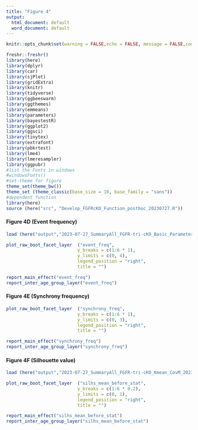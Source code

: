 ---
title: "Figure 4"
output:
  html_document: default
  word_document: default
---

```{r setup,include=FALSE}
knitr::opts_chunk$set(warning = FALSE,echo = FALSE, message = FALSE,comment = NA)

freshr::freshr()
library(here)
library(dplyr)
library(car)
library(sjPlot)
library(gridExtra)
library(knitr)
library(tidyverse)
library(ggbeeswarm)
library(ggthemes)
library(emmeans)
library(parameters)
library(bayestestR)
library(ggplot2)
library(ggsci)
library(tinytex)
library(extrafont)
library(pbkrtest)
library(lme4)
library(lmeresampler)
library(ggpubr)
#list the Fonts in windows
#windowsFonts()
#set-theme for figure
theme_set(theme_bw())
theme_set (theme_classic(base_size = 10, base_family = "sans"))
#dependent function
library(here)
source (here("src", "Develop_FGFRcKO_Function_posthoc_20230727.R"))
```


#### Figure 4D (Event frequency)
```{r}
load (here("output","2023-07-27_SummaryAll_FGFR-tri-cKO_Basic_Parameter_MeanVersion_withCorr_20230113.RData.RData"))
```

```{r, fig.width = 5, fig.asp = 0.5, echo=FALSE}
plot_raw_boot_facet_layer  ("event_freq",
                           y_breaks = c(1:6 * 1), 
                           y_limits = c(0, 4), 
                           legend_position = "right",
                           title = "") 
```


```{r}
report_main_effect("event_freq")
report_inter_age_group_layer("event_freq")
```

#### Figure 4E (Synchrony frequency)
```{r, fig.width = 5, fig.asp = 0.5, echo=FALSE}
plot_raw_boot_facet_layer  ("synchrony_freq",
                           y_breaks = c(1:6 * 1), 
                           y_limits = c(0, 3), 
                           legend_position = "right",
                           title = "") 
```

```{r}
report_main_effect("synchrony_freq")
report_inter_age_group_layer("synchrony_freq")
```


#### Figure 4F (Silhouette value)
```{r}
load (here("output","2023-07-27_SummaryAll_FGFR-tri-cKO_Kmean_CovM_20230104.RData.RData"))
```

```{r, fig.width = 5, fig.asp = 0.5, echo=FALSE}
plot_raw_boot_facet_layer  ("silhs_mean_before_stat",
                           y_breaks = c(1:6 * 0.2), 
                           y_limits = c(0, 1), 
                           legend_position = "right",
                           title = "") 
```

```{r}
report_main_effect("silhs_mean_before_stat")
report_inter_age_group_layer("silhs_mean_before_stat")
```


